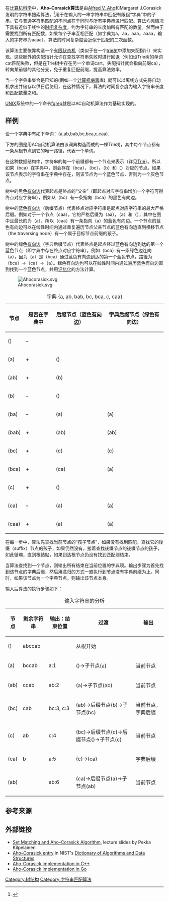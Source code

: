 {{NoteTA
|G1 = IT
}}
在[[计算机科学|计算机科学]]中，'''Aho–Corasick算法'''是由[[阿尔佛雷德·艾侯|Alfred V. Aho]]和Margaret J.Corasick 发明的字符串搜索算法，<ref>{{Cite journal|title=Efficient string matching: An aid to bibliographic search|authorlink=Alfred Aho|last2=Corasick|first2=Margaret J.|date=June 1975|journal=Communications of the ACM|issue=6|doi=10.1145/360825.360855|volume=18|pages=333–340|mr=0371172|first1=Alfred V.|last1=Aho}}</ref>用于在输入的一串字符串中匹配有限组“字典”中的子串。它与普通字符串匹配的不同点在于同时与所有字典串进行匹配。算法均摊情况下具有近似于线性的[[时间复杂度|时间复杂度]]，约为字符串的长度加所有匹配的数量。然而由于需要找到所有匹配数，如果每个子串互相匹配（如字典为a，aa，aaa，aaaa，输入的字符串为aaaa），算法的时间复杂度会近似于匹配的二次函数。

该算法主要依靠构造一个[[有限状态机|有限状态机]]（类似于在一个[[Trie|trie树]]中添加失配指针）来实现。这些额外的失配指针允许在查找字符串失败时进行回退（例如设Trie树的单词cat匹配失败，但是在Trie树中存在另一个单词cart，失配指针就会指向前缀ca），转向某前缀的其他分支，免于重复匹配前缀，提高算法效率。

当一个字典串集合是已知的(例如一个[[计算机病毒|计算机病毒]]库), 就可以以离线方式先将自动机求出并储存以供日后使用，在这种情况下，算法的时间复杂度为输入字符串长度和匹配数量之和。

[[UNIX|UNIX]]系统中的一个命令[[Unix实用程序列表|fgrep]]就是以AC自动机算法作为基础实现的。

==样例==

设一个字典中有如下单词：{a,ab,bab,bc,bca,c,caa}.

下方的图是用AC自动机算法由该词典构造而成的一棵Trie树，其中每个节点都有一条从根节点到它的唯一路径，代表一个单词。

在这种数据结构中，字符串的每一个前缀都有一个节点来表示（详见[[Trie|Trie]]）。所以如果（bca）在字典中，则会存在（bca），（bc），（b）和（）对应的节点。如果该节点表示的字符串在字典中存在，则该节点为一个蓝色节点，否则为一个灰色节点。

树中的黑色[[有向边|有向边]]代表起点是终点的“父亲”（即起点对应字符串增加一个字符可得终点对应字符串），例如从（bc）有一条指向（bca）的黑色有向边。

树中的蓝色[[有向边|有向边]]（后缀节点）代表终点对应字符串是起点对应字符串的最大严格后缀。例如对于一个节点（caa），它的严格后缀为（aa），（a）和（），其中在图中且最长的为（a），所以（caa）有一条指向（a）的蓝色有向边。一个节点的蓝色有向边可以在线性时间内通过重复遍历节点父亲节点的蓝色有向边直到横移节点（the traversing node）有一个属于目标节点前缀的孩子。

树中的绿色[[有向边|有向边]]（字典后缀节点）代表终点是起点经过蓝色有向边到达的第一个蓝色节点（即字典中存在终点对应字符串）。例如（bca）有一条绿色边连向（a），因为（a）是（bca）通过蓝色有向边到达的第一个蓝色节点，路径为（bca）→（ca）→（a）。绿色有向边也可以在线性时间内通过遍历蓝色有向边直到找到一个蓝色节点，并用[[记忆化|记忆化]]的方法计算。


[[File:Ahocorasick.svg|thumb]]

{| class="wikitable"
|+ 字典 {a, ab, bab, bc, bca, c, caa}
|-
! 节点
! 是否在字典中
! 后缀节点（蓝色[[有向边|有向边]]）
! 字典后缀节点（绿色有向边）
|-
| () || – || ||
|-
| (a) || + || () ||
|-
| (ab) || + || (b) ||
|-
| (b) || – || () ||
|-
| (ba) || – || (a) || (a)
|-
| (bab) || + || (ab) || (ab)
|-
| (bc) || + || (c) || (c)
|-
| (bca) || + || (ca) || (a)
|-
| (c) || + || () ||
|-
| (ca) || – || (a) || (a)
|-
| (caa) || + || (a) || (a)
|}

{{clear}}

在每一步中，算法先查找当前节点的“孩子节点”，如果没有找到匹配，查找它的後缀（suffix）节点的孩子，如果仍然没有，接着查找後缀节点的後缀节点的孩子，如此循環，直到根結點，如果到达根节点仍没有找到匹配则结束。

当算法查找到一个节点，则输出所有结束在当前位置的字典项。输出步骤为首先找到该节点的字典后缀，然后用递归的方式一直执行到节点没有字典前缀为止。同时，如果该节点为一个字典节点，则输出该节点本身。

输入{{mono|abccab}}后算法的执行步骤如下：

{| class="wikitable"
|+输入字符串的分析{{mono|abccab}}
|-
! 节点
! 剩余字符串
! 输出：结束位置
! 过渡
! 输出
|-
| () || abccab ||   || 从根开始 ||
|-
| (a) || bccab || a:1 || ()→子节点(a) || 当前节点
|-
| (ab) || ccab || ab:2
| (a)→子节点(ab) || 当前节点
|-
| (bc) || cab || bc:3, c:3
| (ab)→后缀节点(b)→子节点(bc) || 当前节点，字典后缀
|-
| (c) || ab || c:4
| (bc)→后缀节点(c)→后缀节点()→子节点(c)
| 当前节点
|-
| (ca) || b || a:5
| (c)→(ca) || 字典后缀
|-
| (ab) || || ab:6
| (ca)→后缀节点(a)→子节点(ab) ||当前节点
|}

==参考来源==
{{reflist}}

==外部链接==
* [https://web.archive.org/web/20060413140215/http://www.cs.uku.fi/~kilpelai/BSA05/lectures/slides04.pdf Set Matching and Aho–Corasick Algorithm], lecture slides by Pekka Kilpeläinen
* [http://www.nist.gov/dads/HTML/ahoCorasick.html Aho–Corasick entry]{{Wayback|url=http://www.nist.gov/dads/HTML/ahoCorasick.html |date=20081017094126 }} in NIST's [[Dictionary_of_Algorithms_and_Data_Structures|Dictionary of Algorithms and Data Structures]]
* [https://github.com/bigdatadev/aho_corasick Aho-Corasick implementation in C++]{{Wayback|url=https://github.com/bigdatadev/aho_corasick |date=20151210235353 }}
* [https://github.com/iohub/Ahocorasick Aho-Corasick implementation in Go]{{Wayback|url=https://github.com/iohub/Ahocorasick |date=20190215093935 }}
{{算法}}
{{计算机科学中的树}}
{{字符串}}

{{DEFAULTSORT:Aho-Corasick String Matching Algorithm}}
[[Category:树结构|Category:树结构]]
[[Category:字符串匹配算法|Category:字符串匹配算法]]